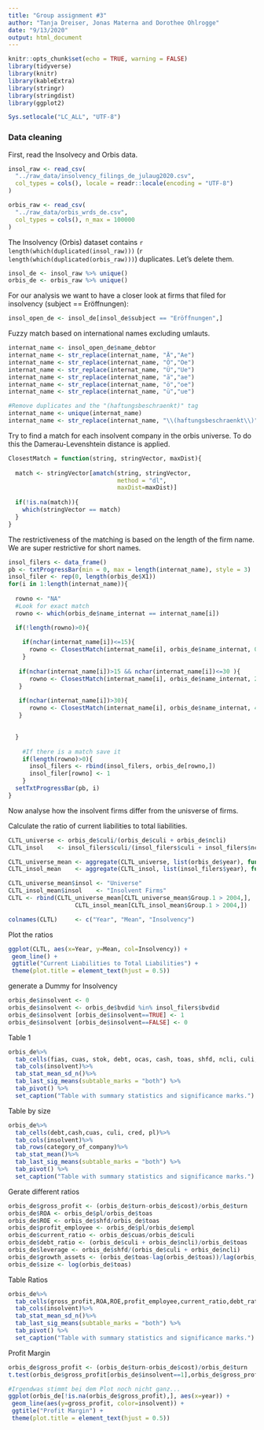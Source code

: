 ```yaml
---
title: "Group assignment #3"
author: "Tanja Dreiser, Jonas Materna and Dorothee Ohlrogge"
date: "9/13/2020"
output: html_document
---
```

  
```r
knitr::opts_chunk$set(echo = TRUE, warning = FALSE)
library(tidyverse)
library(knitr)
library(kableExtra)
library(stringr)
library(stringdist)
library(ggplot2)

Sys.setlocale("LC_ALL", "UTF-8")
```

### Data cleaning
First, read the Insolvecy and Orbis data. 

```r
insol_raw <- read_csv(
  "../raw_data/insolvency_filings_de_julaug2020.csv",
  col_types = cols(), locale = readr::locale(encoding = "UTF-8")
)
```

```r
orbis_raw <- read_csv(
  "../raw_data/orbis_wrds_de.csv",
  col_types = cols(), n_max = 100000
)
```
The Insolvency (Orbis) dataset contains `r length(which(duplicated(insol_raw)))` (`r length(which(duplicated(orbis_raw)))`) duplicates. Let's delete them.

```r
insol_de <- insol_raw %>% unique()
orbis_de <- orbis_raw %>% unique()
```


For our analysis we want to have a closer look at firms that filed for insolvency (subject == Eröffnungen):

```r
insol_open_de <- insol_de[insol_de$subject == "Eröffnungen",]
```


Fuzzy match based on international names excluding umlauts.

```r
internat_name <- insol_open_de$name_debtor
internat_name <- str_replace(internat_name, "Ä","Ae")
internat_name <- str_replace(internat_name, "Ö","Oe")
internat_name <- str_replace(internat_name, "Ü","Ue")
internat_name <- str_replace(internat_name, "ä","ae")
internat_name <- str_replace(internat_name, "ö","oe")
internat_name <- str_replace(internat_name, "ü","ue")

#Remove duplicates and the "(haftungsbeschraenkt)" tag
internat_name <- unique(internat_name)
internat_name <- str_replace(internat_name, "\\(haftungsbeschraenkt\\)", "")

```


Try to find a match for each insolvent company in the orbis universe. To do this the Damerau-Levenshtein distance is applied.

```r
ClosestMatch = function(string, stringVector, maxDist){
  
  match <- stringVector[amatch(string, stringVector, 
                               method = "dl",
                               maxDist=maxDist)]
  
  if(!is.na(match)){
    which(stringVector == match)
  }
}
```


The restrictiveness of the matching is based on the length of the firm name. We are super restrictive for short names.

```r

insol_filers <- data_frame()
pb <- txtProgressBar(min = 0, max = length(internat_name), style = 3)
insol_filer <- rep(0, length(orbis_de$X1))
for(i in 1:length(internat_name)){
  
  rowno <- "NA"
  #Look for exact match
  rowno <- which(orbis_de$name_internat == internat_name[i])

  if(!length(rowno)>0){
    
    if(nchar(internat_name[i])<=15){
      rowno <- ClosestMatch(internat_name[i], orbis_de$name_internat, 0.1 )
    }
    
   if(nchar(internat_name[i])>15 && nchar(internat_name[i])<=30 ){
      rowno <- ClosestMatch(internat_name[i], orbis_de$name_internat, 2 )
   }
    
   if(nchar(internat_name[i])>30){
      rowno <- ClosestMatch(internat_name[i], orbis_de$name_internat, 4 )
   }
    

  }
    
    #If there is a match save it
    if(length(rowno)>0){
      insol_filers <- rbind(insol_filers, orbis_de[rowno,])
      insol_filer[rowno] <- 1
    }
  setTxtProgressBar(pb, i)
}
```

Now analyse how the insolvent firms differ from the unisverse of firms.

Calculate the ratio of current liabilities to total liabilities.

```r
CLTL_universe <- orbis_de$culi/(orbis_de$culi + orbis_de$ncli)
CLTL_insol    <- insol_filers$culi/(insol_filers$culi + insol_filers$ncli)

CLTL_universe_mean <- aggregate(CLTL_universe, list(orbis_de$year), function(x) mean(x, na.rm=TRUE))
CLTL_insol_mean    <- aggregate(CLTL_insol, list(insol_filers$year), function(x) mean(x, na.rm=TRUE))

CLTL_universe_mean$insol <- "Universe"
CLTL_insol_mean$insol    <- "Insolvent Firms"
CLTL <- rbind(CLTL_universe_mean[CLTL_universe_mean$Group.1 > 2004,], 
                   CLTL_insol_mean[CLTL_insol_mean$Group.1 > 2004,])

colnames(CLTL)     <- c("Year", "Mean", "Insolvency")
```

Plot the ratios

```r


ggplot(CLTL, aes(x=Year, y=Mean, col=Insolvency)) +
 geom_line() +
 ggtitle("Current Liabilities to Total Liabilities") +
 theme(plot.title = element_text(hjust = 0.5))


```
generate a Dummy for Insolvency
```r
orbis_de$insolvent <- 0
orbis_de$insolvent <- orbis_de$bvdid %in% insol_filers$bvdid
orbis_de$insolvent [orbis_de$insolvent==TRUE] <- 1
orbis_de$insolvent [orbis_de$insolvent==FALSE] <- 0
```
Table 1
```r
orbis_de%>%
  tab_cells(fias, cuas, stok, debt, ocas, cash, toas, shfd, ncli, culi, loan, cred, ocli, tshf, empl, opre, turn, cost, fipl, taxa, exex, pl)%>%
  tab_cols(insolvent)%>%
  tab_stat_mean_sd_n()%>%
  tab_last_sig_means(subtable_marks = "both") %>% 
  tab_pivot() %>% 
  set_caption("Table with summary statistics and significance marks.")

```
Table by size
```r
orbis_de%>%
  tab_cells(debt,cash,cuas, culi, cred, pl)%>%
  tab_cols(insolvent)%>%
  tab_rows(category_of_company)%>%
  tab_stat_mean()%>%
  tab_last_sig_means(subtable_marks = "both") %>% 
  tab_pivot() %>% 
  set_caption("Table with summary statistics and significance marks.")

```
Gerate different ratios
```r
orbis_de$gross_profit <- (orbis_de$turn-orbis_de$cost)/orbis_de$turn
orbis_de$ROA <- orbis_de$pl/orbis_de$toas
orbis_de$ROE <- orbis_de$shfd/orbis_de$toas
orbis_de$profit_employee <- orbis_de$pl/orbis_de$empl
orbis_de$current_ratio <- orbis_de$cuas/orbis_de$culi
orbis_de$debt_ratio <- (orbis_de$culi + orbis_de$ncli)/orbis_de$toas
orbis_de$leverage <- orbis_de$shfd/(orbis_de$culi + orbis_de$ncli)
orbis_de$growth_assets <- (orbis_de$toas-lag(orbis_de$toas))/lag(orbis_de$toas)
orbis_de$size <- log(orbis_de$toas)

```
Table Ratios
```r
orbis_de%>%
  tab_cells(gross_profit,ROA,ROE,profit_employee,current_ratio,debt_ratio, leverage,growth_assets,size)%>%
  tab_cols(insolvent)%>%
  tab_stat_mean_sd_n()%>%
  tab_last_sig_means(subtable_marks = "both") %>% 
  tab_pivot() %>% 
  set_caption("Table with summary statistics and significance marks.")

```
Profit Margin
```r
orbis_de$gross_profit <- (orbis_de$turn-orbis_de$cost)/orbis_de$turn
t.test(orbis_de$gross_profit[orbis_de$insolvent==1],orbis_de$gross_profit[orbis_de$insolvent==0])

#Irgendwas stimmt bei dem Plot noch nicht ganz...
ggplot(orbis_de[!is.na(orbis_de$gross_profit),], aes(x=year)) +
 geom_line(aes(y=gross_profit, color=insolvent)) +
 ggtitle("Profit Margin") +
 theme(plot.title = element_text(hjust = 0.5))
```
